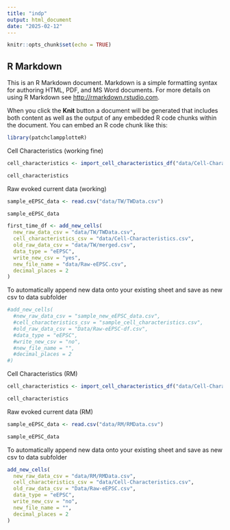 ```yaml
---
title: "indp"
output: html_document
date: "2025-02-12"
---
```


```r
knitr::opts_chunk$set(echo = TRUE)
```

## R Markdown

This is an R Markdown document. Markdown is a simple formatting syntax for authoring HTML, PDF, and MS Word documents. For more details on using R Markdown see <http://rmarkdown.rstudio.com>.

When you click the **Knit** button a document will be generated that includes both content as well as the output of any embedded R code chunks within the document. You can embed an R code chunk like this:

```r
library(patchclampplotteR)
```

Cell Characteristics (working fine)
```r
cell_characteristics <- import_cell_characteristics_df("data/Cell-Characteristics.csv")

cell_characteristics
```

Raw evoked current data (working)
```r
sample_eEPSC_data <- read.csv("data/TW/TWData.csv")

sample_eEPSC_data
```
```r
first_time_df <- add_new_cells(
  new_raw_data_csv = "data/TW/TWData.csv",
  cell_characteristics_csv = "data/Cell-Characteristics.csv",
  old_raw_data_csv = "data/TW/merged.csv",
  data_type = "eEPSC",
  write_new_csv = "yes",
  new_file_name = "data/Raw-eEPSC.csv",
  decimal_places = 2
)
```
To automatically append new data onto your existing sheet and save as new csv to data subfolder
```r
#add_new_cells(
  #new_raw_data_csv = "sample_new_eEPSC_data.csv",
  #cell_characteristics_csv = "sample_cell_characteristics.csv",
  #old_raw_data_csv = "Data/Raw-eEPSC-df.csv",
  #data_type = "eEPSC",
  #write_new_csv = "no",
  #new_file_name = "",
  #decimal_places = 2
#)
```

Cell Characteristics (RM)
```r
cell_characteristics <- import_cell_characteristics_df("data/Cell-Characteristics.csv")

cell_characteristics
```
Raw evoked current data (RM)
```r
sample_eEPSC_data <- read.csv("data/RM/RMData.csv")

sample_eEPSC_data
```

To automatically append new data onto your existing sheet and save as new csv to data subfolder
```r
add_new_cells(
  new_raw_data_csv = "data/RM/RMData.csv",
  cell_characteristics_csv = "data/Cell-Characteristics.csv",
  old_raw_data_csv = "Data/Raw-eEPSC.csv",
  data_type = "eEPSC",
  write_new_csv = "no",
  new_file_name = "",
  decimal_places = 2
)
```

